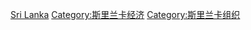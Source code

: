 [[Category:亚洲各国公司|Sri Lanka]]
[[Category:斯里兰卡经济|Category:斯里兰卡经济]]
[[Category:斯里兰卡组织|Category:斯里兰卡组织]]